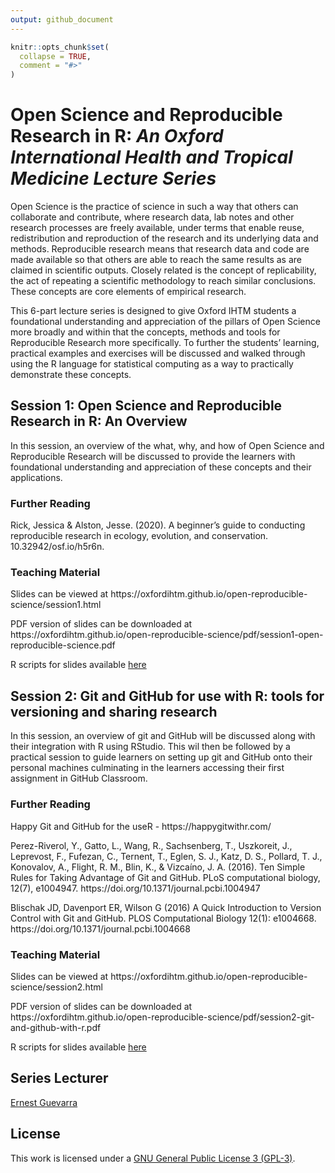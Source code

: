 ```yaml
---
output: github_document
---
```


<!-- README.md is generated from README.Rmd. Please edit that file -->

```r
knitr::opts_chunk$set(
  collapse = TRUE,
  comment = "#>"
)
```

# Open Science and Reproducible Research in R: *An Oxford International Health and Tropical Medicine Lecture Series*

<!-- badges: start -->
<!-- badges: end -->

Open Science is the practice of science in such a way that others can collaborate and contribute, where research data, lab notes and other research processes are freely available, under terms that enable reuse, redistribution and reproduction of the research and its underlying data and methods. Reproducible research means that research data and code are made available so that others are able to reach the same results as are claimed in scientific outputs. Closely related is the concept of replicability, the act of repeating a scientific methodology to reach similar conclusions. These concepts are core elements of empirical research.

This 6-part lecture series is designed to give Oxford IHTM students a foundational understanding and appreciation of the pillars of Open Science more broadly and within that the concepts, methods and tools for Reproducible Research more specifically. To further the students' learning, practical examples and exercises will be discussed and walked through using the R language for statistical computing as a way to practically demonstrate these concepts.

## Session 1: Open Science and Reproducible Research in R: An Overview

In this session, an overview of the what, why, and how of Open Science and Reproducible Research will be discussed to provide the learners with foundational understanding and appreciation of these concepts and their applications.

### Further  Reading    

Rick, Jessica & Alston, Jesse. (2020). A beginner’s guide to conducting reproducible research in ecology, evolution, and conservation. 10.32942/osf.io/h5r6n. 

### Teaching Material

Slides can be viewed at https://oxfordihtm.github.io/open-reproducible-science/session1.html

PDF version of slides can be downloaded at https://oxfordihtm.github.io/open-reproducible-science/pdf/session1-open-reproducible-science.pdf

R scripts for slides available [here](https://github.com/OxfordIHTM/open-reproducible-science/blob/a0a2d152e62a06a9cab6995f219018e3c0aafc91/session1.Rmd)

## Session 2: Git and GitHub for use with R: tools for versioning and sharing research

In this session, an overview of git and GitHub will be discussed along with their integration with R using RStudio. This wil then be followed by a practical session to guide learners on setting up git and GitHub onto their personal machines culminating in the learners accessing their first assignment in GitHub Classroom.

### Further Reading

Happy Git and GitHub for the useR - https://happygitwithr.com/

Perez-Riverol, Y., Gatto, L., Wang, R., Sachsenberg, T., Uszkoreit, J., Leprevost, F., Fufezan, C., Ternent, T., Eglen, S. J., Katz, D. S., Pollard, T. J., Konovalov, A., Flight, R. M., Blin, K., & Vizcaíno, J. A. (2016). Ten Simple Rules for Taking Advantage of Git and GitHub. PLoS computational biology, 12(7), e1004947. https://doi.org/10.1371/journal.pcbi.1004947

Blischak JD, Davenport ER, Wilson G (2016) A Quick Introduction to Version Control with Git and GitHub. PLOS Computational Biology 12(1): e1004668. https://doi.org/10.1371/journal.pcbi.1004668

### Teaching Material

Slides can be viewed at https://oxfordihtm.github.io/open-reproducible-science/session2.html

PDF version of slides can be downloaded at https://oxfordihtm.github.io/open-reproducible-science/pdf/session2-git-and-github-with-r.pdf

R scripts for slides available [here](https://github.com/OxfordIHTM/open-reproducible-science/blob/a0a2d152e62a06a9cab6995f219018e3c0aafc91/session2.Rmd)

<!---

## Session 3: Data extraction, transformation, and loading in R

### Further Reading

Practical R for Epidemiologists - https://practical-r.org

### Teaching Material

Slides can be viewed at https://oxfordihtm.github.io/open-reproducible-science/session3.html

PDF version of slides can be downloaded at https://oxfordihtm.github.io/open-reproducible-science/pdf/session3-working-with-data.pdf

R scripts for slides available at https://github.com/OxfordIHTM/open-reproducible-science/session3.Rmd


<br/>

## Session 4: Reproducible scientific workflows in R

### Further Reading

Dynamic Function-Oriented Make-Like Declarative Workflows - https://docs.ropensci.org/targets/

The targets R Package User Manual - https://books.ropensci.org/targets/

### Teaching Material

Slides can be viewed at https://oxfordihtm.github.io/open-reproducible-science/session4.html

PDF version of slides can be downloaded at https://oxfordihtm.github.io/open-reproducible-science/pdf/session4-reproducible-scientific-workflows.pdf

R scripts for slides available at https://github.com/OxfordIHTM/open-reproducible-science/session4.Rmd


<br/>

## Session 5: Making your R-based research project portable

### Further Reading

Introduction to renv - https://rstudio.github.io/renv/articles/renv.html

### Teaching Material

Slides can be viewed at https://oxfordihtm.github.io/open-reproducible-science/session5.html

PDF version of slides can be downloaded at https://oxfordihtm.github.io/open-reproducible-science/pdf/session4-portable-r-projects.pdf

R scripts for slides available at https://github.com/OxfordIHTM/open-reproducible-science/session5.Rmd


<br/>

## Session 6: Automating your R-based research project

### Further Reading

Understanding GitHub Actions - https://docs.github.com/en/actions/learn-github-actions/understanding-github-actions

### Teaching Material

Slides can be viewed at https://oxfordihtm.github.io/open-reproducible-science/session6html

PDF version of slides can be downloaded at https://oxfordihtm.github.io/open-reproducible-science/pdf/session4-automating-workflows.pdf

R scripts for slides available at https://github.com/OxfordIHTM/open-reproducible-science/session6.Rmd
--->

## Series Lecturer

[Ernest Guevarra](https://ernest.guevarra.io)

## License

This work is licensed under a [GNU General Public License 3 (GPL-3)](https://github.com/OxfordIHTM/open-reproducible-science/blob/main/LICENSE.md).

